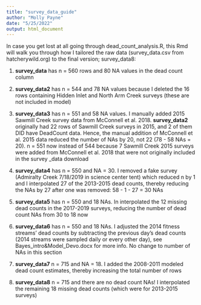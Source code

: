 ```yaml
---
title: "survey_data_guide"
author: "Molly Payne"
date: "5/25/2022"
output: html_document
---
```


In case you get lost at all going through dead_count_analysis.R, this Rmd will walk you through how I tailored the raw data (survey_data.csv from hatcherywild.org) to the final version; survey_data8: <br>

1. **survey_data** has n = 560 rows and 80 NA values in the dead count column

2. **survey_data2** has n = 544 and 78 NA values because I deleted the 16 rows containing Hidden Inlet and North Arm Creek surveys (these are not included in model)

3. **survey_data3** has n = 551 and 58 NA values. I manually added 2015 Sawmill Creek survey data from McConnell et al. 2018. **survey_data2** originally had 22 rows of Sawmill Creek surveys in 2015, and 2 of them DID have DeadCount data. Hence, the manual addition of McConnell et al. 2015 data reduced the number of NAs by 20, not 22 (78 - 58 NAs = 20). n = 551 now instead of 544 because 7 Sawmill Creek 2015 surveys were added from McConnell et al. 2018 that were not originally included in the survey _data download

4. **survey_data4** has n = 550 and NA = 30. I removed a fake survey (Admiralty Creek 7/18/2019 in science center tent) which reduced n by 1 and I interpolated 27 of the 2013-2015 dead counts, thereby reducing the NAs by 27 after one was removed: 58 - 1 - 27 = 30 NAs

5. **survey_data5** has n = 550 and 18 NAs. In interpolated the 12 missing dead counts in the 2017-2019 surveys, reducing the number of dead count NAs from 30 to 18 now

6. **survey_data6** has n = 550 and 18 NAs. I adjusted the 2014 fitness streams' dead counts by subtracting the previous day's dead counts (2014 streams were sampled daily or every other day), see Bayes_intro&Model_Devo.docx for more info. No change to number of NAs in this section

7. **survey_data7** n = 715 and NA = 18. I added the 2008-2011 modeled dead count estimates, thereby increasing the total number of rows

8. **survey_data8** n = 715 and there are no dead count NAs! I interpolated the remaining 18 missing dead counts (which were for 2013-2015 surveys)